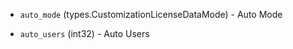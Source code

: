 <!-- Code generated from the comments of the WindowsOptionsLicenseFilePrintData struct in builder\vsphere\clone\step_customize.go; DO NOT EDIT MANUALLY -->

- `auto_mode` (types.CustomizationLicenseDataMode) - Auto Mode

- `auto_users` (int32) - Auto Users

<!-- End of code generated from the comments of the WindowsOptionsLicenseFilePrintData struct in builder\vsphere\clone\step_customize.go; -->
